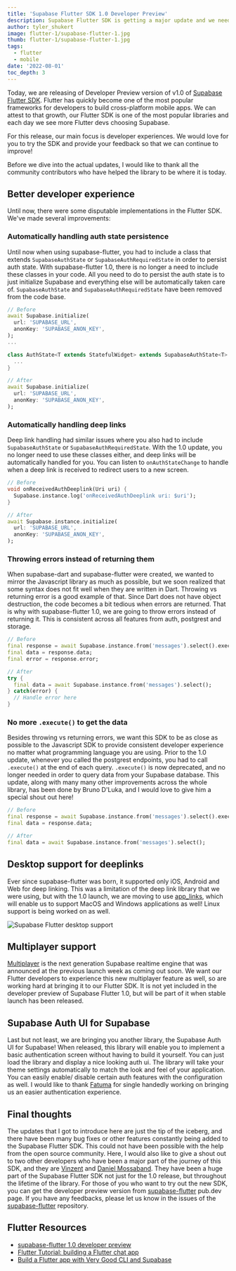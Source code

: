```yaml
---
title: 'Supabase Flutter SDK 1.0 Developer Preview'
description: Supabase Flutter SDK is getting a major update and we need your help making it better.
author: tyler_shukert
image: flutter-1/supabase-flutter-1.jpg
thumb: flutter-1/supabase-flutter-1.jpg
tags:
  - flutter
  - mobile
date: '2022-08-01'
toc_depth: 3
---
```


Today, we are releasing of Developer Preview version of v1.0 of [Supabase Flutter SDK](https://pub.dev/packages/supabase_flutter). Flutter has quickly become one of the most popular frameworks for developers to build cross-platform mobile apps. We can attest to that growth, our Flutter SDK is one of the most popular libraries and each day we see more Flutter devs choosing Supabase.

For this release, our main focus is developer experiences. We would love for you to try the SDK and provide your feedback so that we can continue to improve! 

Before we dive into the actual updates, I would like to thank all the community contributors who have helped the library to be where it is today. 

## Better developer experience

Until now, there were some disputable implementations in the Flutter SDK. We've made several improvements:

### Automatically handling auth state persistence 

Until now when using supabase-flutter, you had to include a class that extends `SupabaseAuthState` or `SupabaseAuthRequiredState` in order to persist auth state. With supabase-flutter 1.0, there is no longer a need to include these classes in your code. All you need to do to persist the auth state is to just initialize Supabase and everything else will be automatically taken care of. `SupabaseAuthState` and `SupabaseAuthRequiredState` have been removed from the code base. 

```dart
// Before
await Supabase.initialize(
  url: 'SUPABASE_URL',
  anonKey: 'SUPABASE_ANON_KEY',
);
...

class AuthState<T extends StatefulWidget> extends SupabaseAuthState<T> {
  ...
}

// After
await Supabase.initialize(
  url: 'SUPABASE_URL',
  anonKey: 'SUPABASE_ANON_KEY',
);
```

### Automatically handling deep links

Deep link handling had similar issues where you also had to include `SupabaseAuthState` or `SupabaseAuthRequiredState`. With the 1.0 update, you no longer need to use these classes either, and deep links will be automatically handled for you. You can listen to `onAuthStateChange` to handle when a deep link is received to redirect users to a new screen. 

```dart
// Before
void onReceivedAuthDeeplink(Uri uri) {
  Supabase.instance.log('onReceivedAuthDeeplink uri: $uri');
}

// After
await Supabase.instance.initialize(
  url: 'SUPABASE_URL',
  anonKey: 'SUPABASE_ANON_KEY',
);
```

### Throwing errors instead of returning them

When supabase-dart and supabase-flutter were created, we wanted to mirror the Javascript library as much as possible, but we soon realized that some syntax does not fit well when they are written in Dart. Throwing vs returning error is a good example of that. Since Dart does not have object destruction, the code becomes a bit tedious when errors are returned. That is why with supabase-flutter 1.0, we are going to throw errors instead of returning it. This is consistent across all features from auth, postgrest and storage. 

```dart
// Before
final response = await Supabase.instance.from('messages').select().execute();
final data = response.data;
final error = response.error;

// After
try {
  final data = await Supabase.instance.from('messages').select();
} catch(error) {
  // Handle error here
}
```

### No more `.execute()` to get the data

Besides throwing vs returning errors, we want this SDK to be as close as possible to the Javascript SDK to provide consistent developer experience no matter what programming language you are using. Prior to the 1.0 update, whenever you called the postgrest endpoints, you had to call `.execute()` at the end of each query. `.execute()` is now deprecated, and no longer needed in order to query data from your Supabase database. This update, along with many many other improvements across the whole library, has been done by Bruno D'Luka, and I would love to give him a special shout out here!

```dart
// Before
final response = await Supabase.instance.from('messages').select().execute();
final data = response.data;

// After
final data = await Supabase.instance.from('messages').select();
```

## Desktop support for deeplinks

Ever since supabase-flutter was born, it supported only iOS, Android and Web for deep linking. This was a limitation of the deep link library that we were using, but with the 1.0 launch, we are moving to use [app_links](https://pub.dev/packages/app_links), which will enable us to support MacOS and Windows applications as well! Linux support is being worked on as well. 

![Supabase Flutter desktop support](/images/blog/flutter-1/supported-platforms-table.png)


## Multiplayer support

[Multiplayer](https://supabase.com/blog/2022/04/01/supabase-realtime-with-multiplayer-features) is the next generation Supabase realtime engine that was announced at the previous launch week as coming out soon. We want our Flutter developers to experience this new multiplayer feature as well, so are working hard at bringing it to our Flutter SDK. It is not yet included in the developer preview of Supabase Flutter 1.0, but will be part of it when stable launch has been released. 

## Supabase Auth UI for Supabase

Last but not least, we are bringing you another library, the Supabase Auth UI for Supabase! When released, this library will enable you to implement a basic authentication screen without having to build it yourself. You can just load the library and display a nice looking auth ui. The library will take your theme settings automatically to match the look and feel of your application. You can easily enable/ disable certain auth features with the configuration as well. I would like to thank [Fatuma](https://twitter.com/XquisiteDreamer) for single handedly working on bringing us an easier authentication experience. 

## Final thoughts

The updates that I got to introduce here are just the tip of the iceberg, and there have been many bug fixes or other features constantly being added to the Supabase Flutter SDK. This could not have been possible with the help from the open source community. Here, I would also like to give a shout out to two other developers who have been a major part of the journey of this SDK, and they are [Vinzent](https://twitter.com/Vinzent03_) and [Daniel Mossaband](https://github.com/DanMossa). They have been a huge part of the Supabase Flutter SDK not just for the 1.0 release, but throughout the lifetime of the library. 
For those of you who want to try out the new SDK, you can get the developer preview version from [supabase-flutter](https://pub.dev/packages/supabase_flutter) pub.dev page. 
If you have any feedbacks, please let us know in the issues of the [supabase-flutter](https://github.com/supabase-community/supabase-flutter/issues) repository. 

## Flutter Resources

- [supabase-flutter 1.0 developer preview](https://pub.dev/packages/supabase_flutter)
- [Flutter Tutorial: building a Flutter chat app](https://supabase.com/blog/2022/06/30/flutter-tutorial-building-a-chat-app)
- [Build a Flutter app with Very Good CLI and Supabase](https://verygood.ventures/blog/flutter-app-very-good-cli-supabase)